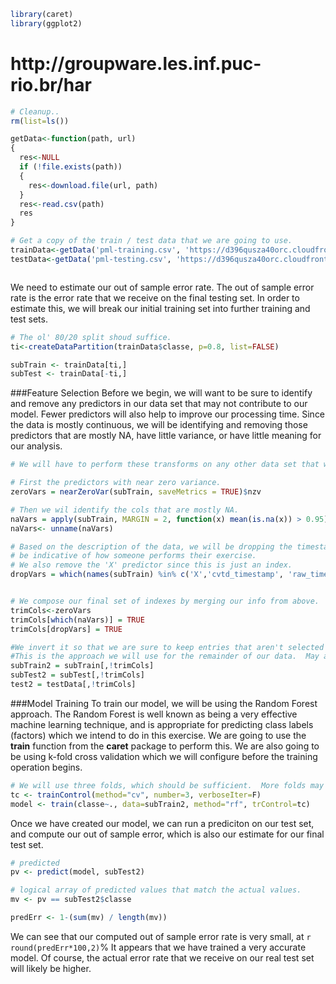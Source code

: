 ```r

library(caret)
library(ggplot2)

```

# http://groupware.les.inf.puc-rio.br/har

```r
# Cleanup..
rm(list=ls())

getData<-function(path, url)
{
  res<-NULL
  if (!file.exists(path))
  {
    res<-download.file(url, path)
  }
  res<-read.csv(path)
  res
}

# Get a copy of the train / test data that we are going to use.
trainData<-getData('pml-training.csv', 'https://d396qusza40orc.cloudfront.net/predmachlearn/pml-training.csv')
testData<-getData('pml-testing.csv', 'https://d396qusza40orc.cloudfront.net/predmachlearn/pml-testing.csv')

```


```r

```

We need to estimate our out of sample error rate.  The out of sample error rate is the error rate that we receive on the final testing set.  In order to estimate this, we will break our initial training set into further training and test sets.

```r

# The ol' 80/20 split shoud suffice.
ti<-createDataPartition(trainData$classe, p=0.8, list=FALSE)

subTrain <- trainData[ti,]
subTest <- trainData[-ti,]

```



###Feature Selection
Before we begin, we will want to be sure to identify and remove any predictors in our data set that may not contribute to our model.  Fewer predictors will also help to improve our processing time.  Since the data is mostly continuous, we will be identifying and removing those predictors that are mostly NA, have little variance, or have little meaning for our analysis.

```r

# We will have to perform these transforms on any other data set that we test against, so a reusable function is the best approach.

# First the predictors with near zero variance.
zeroVars = nearZeroVar(subTrain, saveMetrics = TRUE)$nzv

# Then we wil identify the cols that are mostly NA.
naVars = apply(subTrain, MARGIN = 2, function(x) mean(is.na(x)) > 0.95)
naVars<- unname(naVars)

# Based on the description of the data, we will be dropping the timestamp variables since they won't
# be indicative of how someone performs their exercise.
# We also remove the 'X' predictor since this is just an index.
dropVars = which(names(subTrain) %in% c('X','cvtd_timestamp', 'raw_timestamp_part_1', 'raw_timestamp_part_2', 'user_name'))


# We compose our final set of indexes by merging our info from above.  
trimCols<-zeroVars
trimCols[which(naVars)] = TRUE
trimCols[dropVars] = TRUE

#We invert it so that we are sure to keep entries that aren't selected for removal (FALSE)
#This is the approach we will use for the remainder of our data.  May as well set them all up now.
subTrain2 = subTrain[,!trimCols]
subTest2 = subTest[,!trimCols]
test2 = testData[,!trimCols]

```

###Model Training
To train our model, we will be using the Random Forest approach.  The Random Forest is well known as being a very effective machine learning technique, and is appropriate for predicting class labels (factors) which we intend to do in this exercise.  We are going to use the **train** function from the **caret** package to perform this.  We are also going to be using k-fold cross validation which we will configure before the training operation begins.


```r

# We will use three folds, which should be sufficient.  More folds may increase accuracy, but will lead to much longer processing times.
tc <- trainControl(method="cv", number=3, verboseIter=F)
model <- train(classe~., data=subTrain2, method="rf", trControl=tc)

```

Once we have created our model, we can run a prediciton on our test set, and compute our out of sample error, which is also our estimate for our final test set.
```r

# predicted
pv <- predict(model, subTest2)

# logical array of predicted values that match the actual values.
mv <- pv == subTest2$classe

predErr <- 1-(sum(mv) / length(mv))

```


We can see that our computed out of sample error rate is very small, at `r round(predErr*100,2)`%  It appears that we have trained a very accurate model.  Of course, the actual error rate that we receive on our real test set will likely be higher.


```r


```